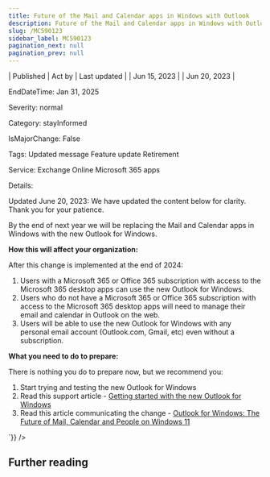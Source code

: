 ```yaml
---
title: Future of the Mail and Calendar apps in Windows with Outlook
description: Future of the Mail and Calendar apps in Windows with Outlook
slug: /MC590123
sidebar_label: MC590123
pagination_next: null
pagination_prev: null
---
```



| Published | Act by | Last updated |
| Jun 15, 2023 |  | Jun 20, 2023 |

EndDateTime: Jan 31, 2025

Severity: normal

Category: stayInformed

IsMajorChange: False

Tags: Updated message Feature update Retirement

Service: Exchange Online Microsoft 365 apps

Details: 

<div dangerouslySetInnerHTML={{__html:`
<p>Updated June 20, 2023: We have updated the content below for clarity. Thank you for your patience.</p><p>By the end of next year we will be replacing the Mail and Calendar apps in Windows with the new Outlook for Windows.&nbsp;</p><p><b>How this will affect your organization:</b><br></p><p>After this change is implemented at the end of 2024:
</p><ol><li>Users with a Microsoft 365 or Office 365 subscription with access to the Microsoft 365 desktop apps can use the new Outlook for Windows.
</li><li>Users who do not have a Microsoft 365 or Office 365 subscription with access to the Microsoft 365 desktop apps will need to manage their email and calendar in Outlook on the web. 
</li><li>Users will be able to use the new Outlook for Windows with any personal email account (Outlook.com, Gmail, etc) even without a subscription.</li></ol><p><b>What you need to do to prepare:</b><br></p><p>There is nothing you do to prepare now, but we recommend you:</p><ol><li>Start trying and testing the new Outlook for Windows</li><li>Read this support article - <a href="https://support.microsoft.com/office/getting-started-with-the-new-outlook-for-windows-656bb8d9-5a60-49b2-a98b-ba7822bc7627" target="_blank">Getting started with the new Outlook for Windows</a></li><li>Read this article communicating the change - <a href="https://support.microsoft.com/en-us/office/outlook-for-windows-the-future-of-mail-calendar-and-people-on-windows-11-715fc27c-e0f4-4652-9174-47faa751b199" target="_blank">Outlook for Windows: The Future of Mail, Calendar and People on Windows 11</a>&nbsp;</li></ol>
`}} />

## Further reading
